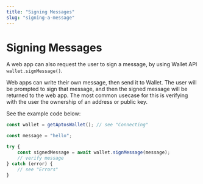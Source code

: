 ```yaml
---
title: "Signing Messages"
slug: "signing-a-message"
---
```


# Signing Messages

A web app can also request the user to sign a message, by using Wallet API `wallet.signMessage()`. 

Web apps can write their own message, then send it to Wallet. The user will be prompted to sign that message, and then the signed message will be returned to the web app. The most common usecase for this is verifying with the user the ownership of an address or public key.

See the example code below:

```typescript
const wallet = getAptosWallet(); // see "Connecting"

const message = "hello";

try {
    const signedMessage = await wallet.signMessage(message);
    // verify message
} catch (error) {
    // see "Errors"
}
```